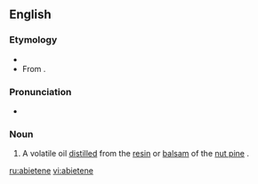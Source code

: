 ==English==

===Etymology===
* {{suffix|abietic|ene}}
* From {{etyl|la|en}} {{term|abietic||lang=la|silver fir (tree)}}.

===Pronunciation===
*{{a|US}} {{IPA|/ˈæb.i.əˌtin/}}

===Noun===
{{en-noun}}

# {{organic chemistry}} A volatile oil [[distilled]] from the [[resin]] or [[balsam]] of the [[nut pine]] {{taxlink|Pinus sabiniana|species}}.

[[ru:abietene]]
[[vi:abietene]]
